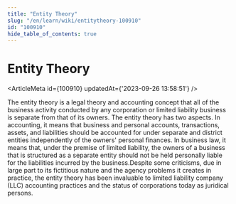 ```yaml
---
title: "Entity Theory"
slug: "/en/learn/wiki/entitytheory-100910"
id: "100910"
hide_table_of_contents: true
---
```



# Entity Theory

<ArticleMeta id={100910} updatedAt={'2023-09-26 13:58:51'} />
<div className='border-solid border-b border-t-0 my-4 border-[var(--ifm-color-gray-300)]' />

The entity theory is a legal theory and accounting concept that all of the business activity conducted by any corporation or limited liability business is separate from that of its owners. The entity theory has two aspects. In accounting, it means that business and personal accounts, transactions, assets, and liabilities should be accounted for under separate and district entities independently of the owners' personal finances. In business law, it means that, under the premise of limited liability, the owners of a business that is structured as a separate entity should not be held personally liable for the liabilities incurred by the business.Despite some criticisms, due in large part to its fictitious nature and the agency problems it creates in practice, the entity theory has been invaluable to limited liability company (LLC) accounting practices and the status of corporations today as juridical persons.
